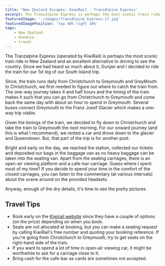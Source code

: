 ```yaml
---
title: 'New Zealand Escapes: KiwiRail - TranzAlpine Express'
excerpt: The Tranzalpine Express is perhaps the most scenic train ride in New Zealand and an excellent alternative to driving to see the country.
featuredImage: './images/TransAlpine_Express-17.jpg'
featuredImagePosition: 'top 40% right 10%'
tags:
    - New Zealand
    - Oceania
    - travel
---
```


The Tranzalpine Express (operated by KiwiRail) is perhaps the most scenic train ride in New Zealand and an excellent alternative to driving to see the country. Since we had heard so much about it, Gunjan and I decided to ride the train for our 1st leg of our South Island trip.

Since, the train runs daily from Christchurch to Greymouth and GreyMouth to Christchurch, we first needed to figure out where to catch the train from. The one-way journey takes 4 and half hours and the timing of the train makes it such that you can go from Christchurch to Greymouth and come back the same day with about an hour to spend in Greymouth. Several buses connect Greymouth to the Franz Josef Glacier which makes a one-way trip viable.

Given the timings of the train, we decided to fly down to Christchurch and take the train to Greymouth the next morning. For our onward journey (and this is what I recommend), we rented a car and drove down to the glacier and Queenstown. But, that part of the trip is for another post.

Bright and early on the day, we reached the station, collected our tickets and deposited our bags in the baggage van as no heavy baggage can be taken into the seating van. Apart from the seating carriages, there is an open-air viewing platform and a cafe-bar carriage. Guess where I spent most of my time? If you decide to spend your time in the comfort of the closed carriages, you can listen to the commentary (at various intervals) about the scene around on the provided headsets.

Anyway, enough of the dry details, it's time to see the pretty pictures.

<ImageGallery relativeDirectory={props.path} />

## Travel Tips

-   Book early on the [Kiwirail website](https://www.greatjourneysofnz.co.nz/) since they have a couple of options (on the price) depending on when you book.
-   Seats are not allocated at booking, but you can make a seating request by calling KiwiRail's free number and quoting your booking reference. If you're going from Christchurch to Greymouth, try to get seats on the right-hand side of the train.
-   If you want to spend a lot of time in open-air viewing car, it might be worthwhile to ask for a carriage close to it.
-   Bring cash for the cafe-bar as cards are sometimes not accepted.
